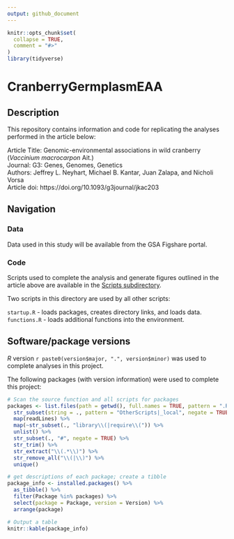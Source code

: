 ```yaml
---
output: github_document
---
```


<!-- README.md is generated from README.Rmd. Please edit that file -->

```r
knitr::opts_chunk$set(
  collapse = TRUE,
  comment = "#>"
)
library(tidyverse)
```

# CranberryGermplasmEAA

<!-- badges: start -->
<!-- badges: end -->

## Description

This repository contains information and code for replicating the analyses performed in the article below:

Article Title: Genomic-environmental associations in wild cranberry (*Vaccinium macrocarpon* Ait.)  
Journal: G3: Genes, Genomes, Genetics  
Authors: Jeffrey L. Neyhart, Michael B. Kantar, Juan Zalapa, and Nicholi Vorsa  
Article doi: https://doi.org/10.1093/g3journal/jkac203  


## Navigation

### Data

Data used in this study will be available from the GSA Figshare portal.

### Code

Scripts used to complete the analysis and generate figures outlined in the article above are available in the [Scripts subdirectory](https://github.com/neyhartj/CranberryGermplasmEAA/tree/master/Scripts).

Two scripts in this directory are used by all other scripts:

`startup.R` - loads packages, creates directory links, and loads data.  
`functions.R` - loads additional functions into the environment.


## Software/package versions

*R* version `r paste0(version$major, ".", version$minor)` was used to complete analyses in this project.


The following packages (with version information) were used to complete this project:

```r
# Scan the source function and all scripts for packages
packages <- list.files(path = getwd(), full.names = TRUE, pattern = ".R$", recursive = TRUE) %>% 
  str_subset(string = ., pattern = "OtherScripts|_local", negate = TRUE) %>%
  map(readLines) %>% 
  map(~str_subset(., "library\\(|require\\(")) %>% 
  unlist() %>% 
  str_subset(., "#", negate = TRUE) %>%
  str_trim() %>%
  str_extract("\\(.*\\)") %>% 
  str_remove_all("\\(|\\)") %>% 
  unique()

# get descriptions of each package; create a tibble
package_info <- installed.packages() %>% 
  as_tibble() %>% 
  filter(Package %in% packages) %>% 
  select(package = Package, version = Version) %>%
  arrange(package)

# Output a table
knitr::kable(package_info)
```
